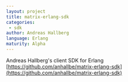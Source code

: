```yaml
---
layout: project
title: matrix-erlang-sdk
categories: 
 - sdk
author: Andreas Hallberg
language: Erlang
maturity: Alpha
---
```


Andreas Hallberg's client SDK for Erlang [https://github.com/anhallbe/matrix-erlang-sdk](https://github.com/anhallbe/matrix-erlang-sdk)

